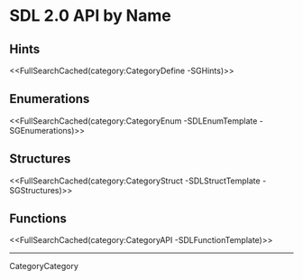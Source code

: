 <!-- #master-page:CategoryTemplate -->
<!-- #master-date:Unknown-Date -->
<!-- format wiki -->
<!-- language en -->

= SDL 2.0 API by Name =


== Hints ==

<<FullSearchCached(category:CategoryDefine -SGHints)>>

== Enumerations ==

<<FullSearchCached(category:CategoryEnum -SDLEnumTemplate -SGEnumerations)>>

== Structures ==

<<FullSearchCached(category:CategoryStruct -SDLStructTemplate -SGStructures)>>

== Functions ==

<<FullSearchCached(category:CategoryAPI -SDLFunctionTemplate)>>

----
CategoryCategory
